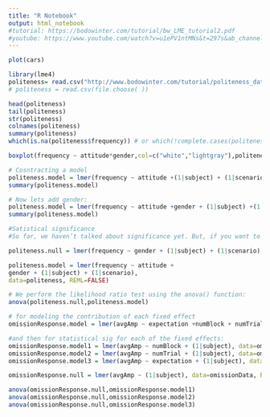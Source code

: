 ```yaml
---
title: "R Notebook"
output: html_notebook
#tutorial: https://bodowinter.com/tutorial/bw_LME_tutorial2.pdf
#youtube: https://www.youtube.com/watch?v=u1ePV1ntMNs&t=297s&ab_channel=LiquidBrainBioinformatics
---
```


```r
plot(cars)
```

```r
library(lme4)
politeness= read.csv("http://www.bodowinter.com/tutorial/politeness_data.csv")
# politeness = read.csv(file.choose( ))

head(politeness)
tail(politeness)
str(politeness)
colnames(politeness)
summary(politeness)
which(is.na(politeness$frequency)) # or which(!complete.cases(politeness))

```

```r
boxplot(frequency ~ attitude*gender,col=c("white","lightgray"),politeness)
```

```r
# Cosntracting a model
politeness.model = lmer(frequency ~ attitude +(1|subject) + (1|scenario), data=politeness) # fixed effect - attitude. random intercepts - subjects and scenario
summary(politeness.model)
```

```r
# Now lets add gender:
politeness.model = lmer(frequency ~ attitude +gender + (1|subject) +(1|scenario), data=politeness)
summary(politeness.model)
```

```r
#Satistical significance
#So far, we haven’t talked about significance yet. But, if you want to publish this,you’ll most likely need to report some kind of p-value. Unfortunately, p-values for mixed models aren’t as straightforward as they are for the linear model

politeness.null = lmer(frequency ~ gender + (1|subject) + (1|scenario), data=politeness, REML=FALSE)

politeness.model = lmer(frequency ~ attitude +
gender + (1|subject) + (1|scenario),
data=politeness, REML=FALSE)

# We perform the likelihood ratio test using the anova() function:
anova(politeness.null,politeness.model)
```

```r
# for modeling the contribution of each fixed effect
omissionResponse.model = lmer(avgAmp ~ expectation +numBlock + numTrial +(1|subject),data=omissionData)

#and then for statistical sig for each of the fixed effects:
omissionResponse.model1 = lmer(avgAmp ~ numBlock + (1|subject), data=omissionData, REML=FALSE)
omissionResponse.model2 = lmer(avgAmp ~ numTrial + (1|subject), data=omissionData, REML=FALSE)
omissionResponse.model3 = lmer(avgAmp ~ expectation + (1|subject), data=omissionData, REML=FALSE)

omissionResponse.null = lmer(avgAmp ~ (1|subject), data=omissionData, REML=FALSE)

anova(omissionResponse.null,omissionResponse.model1)
anova(omissionResponse.null,omissionResponse.model2)
anova(omissionResponse.null,omissionResponse.model3)
```
